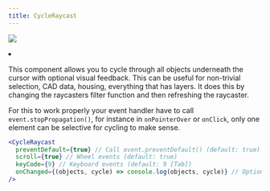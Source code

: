 ```yaml
---
title: CycleRaycast
---
```


![](https://img.shields.io/badge/-Dom only-red)

<Grid cols={4}>
  <li>
    <Codesandbox id="ls503" />
  </li>
</Grid>

This component allows you to cycle through all objects underneath the cursor with optional visual feedback. This can be useful for non-trivial selection, CAD data, housing, everything that has layers. It does this by changing the raycasters filter function and then refreshing the raycaster.

For this to work properly your event handler have to call `event.stopPropagation()`, for instance in `onPointerOver` or `onClick`, only one element can be selective for cycling to make sense.

```jsx
<CycleRaycast
  preventDefault={true} // Call event.preventDefault() (default: true)
  scroll={true} // Wheel events (default: true)
  keyCode={9} // Keyboard events (default: 9 [Tab])
  onChanged={(objects, cycle) => console.log(objects, cycle)} // Optional onChanged event
/>
```
